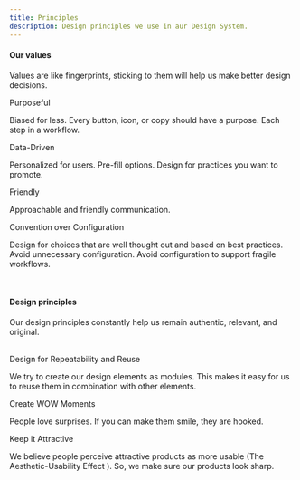 ```yaml
---
title: Principles
description: Design principles we use in aur Design System.
---
```


#### Our values

Values are like fingerprints, sticking to them will help us make better design decisions.

<Heading size='s'> Purposeful</Heading>

Biased for less. Every button, icon, or copy should have a purpose. Each step in a workflow.

<Heading size='s'> Data-Driven </Heading>

Personalized for users. Pre-fill options. Design for practices you want to promote.

<Heading size='s'>Friendly</Heading>

Approachable and friendly communication.

<Heading size='s'>Convention over Configuration</Heading>

Design for choices that are well thought out and based on best practices. Avoid unnecessary configuration. Avoid configuration to support fragile workflows.

<br />

#### Design principles

Our design principles constantly help us remain authentic, relevant, and original.

<br />

<Heading size='s'>
  Design for Repeatability and Reuse
</Heading>

We try to create our design elements as modules. This makes it easy for us to reuse them in combination with other elements.

<Heading size='s'>Create WOW Moments </Heading>

People love surprises. If you can make them smile, they are hooked.

<Heading size='s'>Keep it Attractive</Heading>

We believe people perceive attractive products as more usable (<Text appearance="link">The Aesthetic-Usability Effect</Text> ). So, we make sure our products look sharp.
